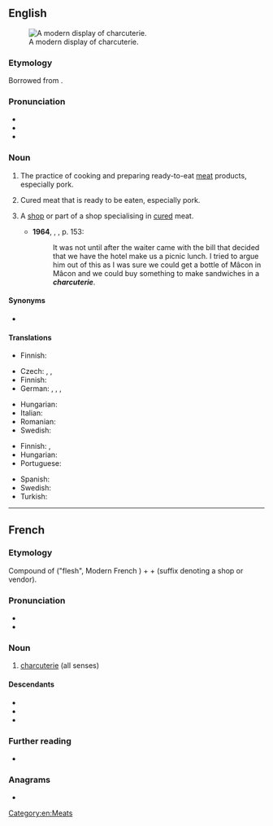 ==English==
{{wikipedia}}
[[Image:Modern Charcuterie display.jpg|thumb|A modern display of charcuterie.]]

===Etymology===
{{root|en|ine-pro|*pekʷ-}}
Borrowed from {{bor|en|fr|charcuterie}}.

===Pronunciation===
* {{IPA|en|/ʃɑːɹˌk(j)uːtəˈɹiː/|/ʃɑːɹˈk(j)uːtəɹi/}}
* {{audio|en|en-us-charcuterie.ogg|Audio (US)}}
* {{audio|en|en-uk-charcuterie.ogg|Audio (UK)}}

===Noun===
{{en-noun|~}}

# {{lb|en|uncountable}} The practice of cooking and preparing ready-to-eat [[meat]] products, especially pork.
# {{lb|en|uncountable}} Cured meat that is ready to be eaten, especially pork.
# {{lb|en|countable}} A [[shop]] or part of a shop specialising in [[cured]] meat.
#* '''1964''', {{w|Ernest Hemingway}}, ''{{w|A Moveable Feast}}'', p. 153: 
#*: It was not until after the waiter came with the bill that {{w|F. Scott Fitzgerald|Scott}} decided that we have the hotel make us a picnic lunch. I tried to argue him out of this as I was sure we could get a bottle of Mâcon in Mâcon and we could buy something to make sandwiches in a '''''charcuterie'''''.

====Synonyms====
* {{l|en|delicatessen}}

====Translations====
{{trans-top|practice of cooking and preparing ready-to-eat meat products}}
* Finnish: {{t|fi|lihanjalostus}}
{{trans-mid}}
{{trans-bottom}}

{{trans-top|cured meat, ready to be eaten}}
* Czech: {{t+|cs|uzenina|f}}, {{t+|cs|uzeniny|f-p}}, {{t|cs|uzenářství|n}}
* Finnish: {{t|fi|[[lihaleikkele|lihaleikkeleet]]|p}}
* German: {{t|de|feine Fleisch- und Wurstwaren}}, {{t|de|Wurstdelikatessen}}, {{t|de|verzehrfertige Fleisch- und Wurstwaren}}, {{t|de|Charcuterie|f}} {{qualifier|Switzerland}}
{{trans-mid}}
* Hungarian: {{t+|hu|felvágott}}
* Italian: {{t+|it|salume|m}}
* Romanian: {{t|ro|mezeluri|n-p}}
* Swedish: {{t|sv|charkiturivara|c}}
{{trans-bottom}}

{{trans-top|part of a shop specialising in cured meat}}
* Finnish: {{t|fi|[[leikkele]][[osasto]]}}, {{t|fi|[[leikkele]][[tiski]]}}
* Hungarian: {{t|hu|felvágottaspult}}
* Portuguese: {{t|pt|charcutaria}}
{{trans-mid}}
* Spanish: {{t+|es|charcutería}}
* Swedish: {{t+|sv|charkuteri|n}}
* Turkish: {{t+|tr|şarküteri}}
{{trans-bottom}}


[[Category:en:Meats]]

----

==French==

===Etymology===
Compound of {{uder|fr|fro|char}} ("flesh", Modern French {{m|fr|chair}}) + {{m|fr|cuit||cooked}} + {{m|fr|-erie}} (suffix denoting a shop or vendor).

===Pronunciation===
* {{fr-IPA}}
* {{audio|fr|LL-Q150 (fra)-Benoît Prieur-charcuterie.wav|Audio}}

===Noun===
{{fr-noun|f}}

# [[#English|charcuterie]] (all senses)

====Descendants====
* {{desc|en|charcuterie|bor=1}}
* {{desc|sv|charkuteri|bor=1}}
* {{desc|tr|şarküteri|bor=1}}

===Further reading===
* {{R:TLFi}}

===Anagrams===
* {{l|fr|charcutière}}

{{C|fr|Meats}}